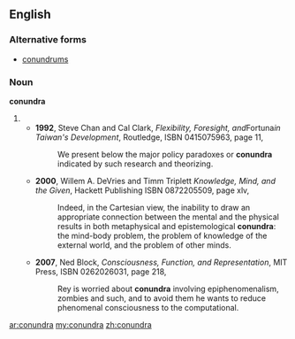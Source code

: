 ==English==

===Alternative forms===
*[[conundrums]] {{qualifier|more common}}
===Noun===
'''conundra''' {{p}}

# {{plural of|[[conundrum#English|conundrum]]}}
#*'''1992''', Steve Chan and Cal Clark, ''Flexibility, Foresight, and ''Fortuna'' in Taiwan's Development'', Routledge, ISBN 0415075963, page 11,
#*:We present below the major policy paradoxes or '''conundra''' indicated by such research and theorizing.
#*'''2000''', Willem A. DeVries and Timm Triplett ''Knowledge, Mind, and the Given'', Hackett Publishing ISBN 0872205509, page xlv,
#*:Indeed, in the Cartesian view, the inability to draw an appropriate connection between the mental and the physical results in both metaphysical and epistemological '''conundra''': the mind-body problem, the problem of knowledge of the external world, and the problem of other minds.
#*'''2007''', Ned Block, ''Consciousness, Function, and Representation'', MIT Press, ISBN 0262026031, page 218,
#*:Rey is worried about '''conundra''' involving epiphenomenalism, zombies and such, and to avoid them he wants to reduce phenomenal consciousness to the computational.

[[ar:conundra]]
[[my:conundra]]
[[zh:conundra]]